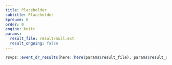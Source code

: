 ```yaml
---
title: Placeholder
subtitle: Placeholder
Epreuve: 0
order: 0
engine: knitr
params:
  result_file: result/null.ext
  result_ongoing: false
---
```


::: column-page
```r
rsvps::event_dr_results(here::here(params$result_file), params$result_ongoing)
```
:::
